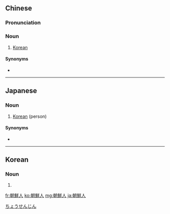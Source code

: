 {{also|朝鲜人}}
==Chinese==
{{zh-forms|s=朝鲜人|type=21}}

===Pronunciation===
{{zh-pron
|m=cháoxiǎnrén,cháoxiānrén,zhāoxiānrén,2nb=Taiwan,3nb=common variant
|c=ciu4 sin1 jan4,ziu1 sin1 jan4
|cat=n
}}

===Noun===
{{zh-noun}}

# [[Korean]] {{gloss|person}}

====Synonyms====
* {{zh-l|韓國人}}

{{zh-cat|Nationalities}}

----

==Japanese==
{{ja-kanjitab|ちょう|せん|じん|yomi=on}}

===Noun===
{{ja-noun|ちょうせんじん}}

# [[Korean]] (person)

====Synonyms====
* {{ja-r|韓国人|かんこくじん}}

[[Category:ja:Nationalities|ちょうせんじん]]

----

==Korean==
{{ko-hanjatab}}

===Noun===
{{ko-noun|hj|hangeul=조선인}}

# {{hanja form of|조선인|(''North Korea'') [[Korean]] (person)}}

[[fr:朝鮮人]]
[[ko:朝鮮人]]
[[mg:朝鮮人]]
[[ja:朝鮮人]]